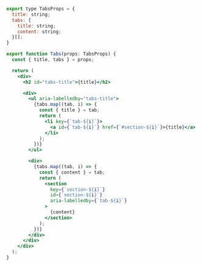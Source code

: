 ```jsx
export type TabsProps = {
  title: string;
  tabs: {
    title: string;
    content: string;
  }[];
}

export function Tabs(props: TabsProps) {
  const { title, tabs } = props;

  return (
    <div>
      <h2 id="tabs-title">{title}</h2>

      <div>
        <ul aria-labelledby="tabs-title">
          {tabs.map((tab, i) => {
            const { title } = tab;
            return (
              <li key={`tab-${i}`}>
                <a id={`tab-${i}`} href={`#section-${i}`}>{title}</a>
              </li>
            );
          })}
        </ul>

        <div>
          {tabs.map((tab, i) => {
            const { content } = tab;
            return (
              <section
                key={`section-${i}`}
                id={`section-${i}`}
                aria-labelledby={`tab-${i}`}
              >
                {content}
              </section>
            );
          })}
        </div>
      </div>
    </div>
  );
}

```